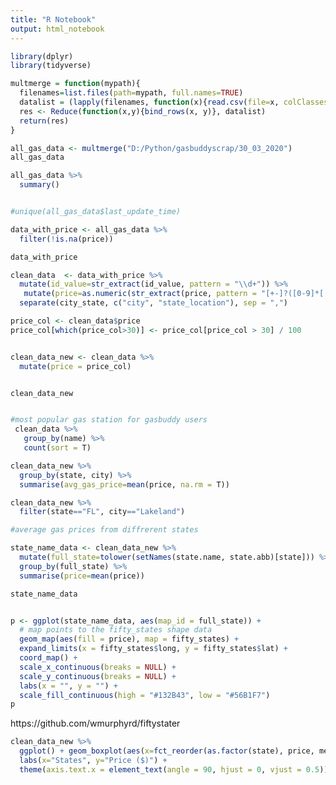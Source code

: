 ```yaml
---
title: "R Notebook"
output: html_notebook
---
```


```r
library(dplyr)
library(tidyverse)

```

```r
multmerge = function(mypath){
  filenames=list.files(path=mypath, full.names=TRUE)
  datalist = (lapply(filenames, function(x){read.csv(file=x, colClasses=c("zip_code"="character"), na.strings=c(""))}))
  res <- Reduce(function(x,y){bind_rows(x, y)}, datalist)
  return(res)
}


```
```r
all_gas_data <- multmerge("D:/Python/gasbuddyscrap/30_03_2020")
all_gas_data
```

```r

all_gas_data %>% 
  summary()


#unique(all_gas_data$last_update_time)

```

```r
data_with_price <- all_gas_data %>% 
  filter(!is.na(price))

data_with_price

```

```r

clean_data  <- data_with_price %>% 
  mutate(id_value=str_extract(id_value, pattern = "\\d+")) %>% 
   mutate(price=as.numeric(str_extract(price, pattern = "[+-]?([0-9]*[.])?[0-9]+"))) %>% 
  separate(city_state, c("city", "state_location"), sep = ",")

price_col <- clean_data$price
price_col[which(price_col>30)] <- price_col[price_col > 30] / 100


clean_data_new <- clean_data %>% 
  mutate(price = price_col)


clean_data_new



```
```r
#most popular gas station for gasbuddy users
 clean_data %>% 
   group_by(name) %>% 
   count(sort = T)
```
```r
clean_data_new %>% 
  group_by(state, city) %>% 
  summarise(avg_gas_price=mean(price, na.rm = T))
```
```r
clean_data_new %>% 
  filter(state=="FL", city=="Lakeland")
```


```r

#average gas prices from diffrerent states

state_name_data <- clean_data_new %>% 
  mutate(full_state=tolower(setNames(state.name, state.abb)[state])) %>% 
  group_by(full_state) %>% 
  summarise(price=mean(price))

state_name_data


p <- ggplot(state_name_data, aes(map_id = full_state)) + 
  # map points to the fifty_states shape data
  geom_map(aes(fill = price), map = fifty_states) + 
  expand_limits(x = fifty_states$long, y = fifty_states$lat) +
  coord_map() +
  scale_x_continuous(breaks = NULL) + 
  scale_y_continuous(breaks = NULL) +
  labs(x = "", y = "") +
  scale_fill_continuous(high = "#132B43", low = "#56B1F7")
p

```
https://github.com/wmurphyrd/fiftystater

```r


clean_data_new %>%
  ggplot() + geom_boxplot(aes(x=fct_reorder(as.factor(state), price, mean), y=price), alpha=0.5, outlier.shape = NA) +
  labs(x="States", y="Price ($)") +
  theme(axis.text.x = element_text(angle = 90, hjust = 0, vjust = 0.5))




```


